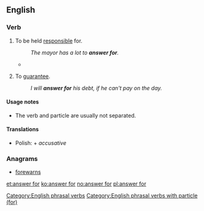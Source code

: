 ==English==

===Verb===
{{head|en|verb|head=[[answer]] for}}

# {{transitive}} To be held [[responsible]] for.
#: ''The mayor has a lot to '''answer for'''.''
#*{{quote-journal|year=2007|date=September|volume=197|issue=6|page=26|title=The Faculty 'Problem'|author=Wilson D Miscamble|journal=America|passage=Duffy dared to think that Queen Elizabeth I has a few things '''for''' which to '''answer'''}}
# {{transitive}} To [[guarantee]].
#: ''I will '''answer for''' his debt, if he can't pay on the day.''

====Usage notes====
* The verb and particle are usually not separated.

====Translations====
{{trans-top|to be held responsible for}}
* Polish: {{t|pl|odpowiadać|alt=odpowiadać za}} + ''accusative''
{{trans-mid}}
{{trans-bottom}}

===Anagrams===
* [[forewarns#English|forewarns]]

[[Category:English phrasal verbs]]
[[Category:English phrasal verbs with particle (for)]]

[[et:answer for]]
[[ko:answer for]]
[[no:answer for]]
[[pl:answer for]]